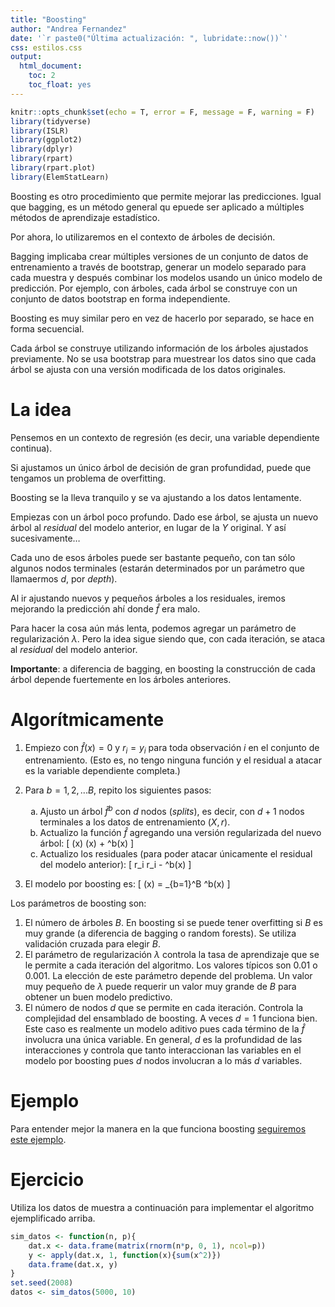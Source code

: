```yaml
---
title: "Boosting"
author: "Andrea Fernandez"
date: '`r paste0("Última actualización: ", lubridate::now())`'
css: estilos.css
output: 
  html_document:
    toc: 2
    toc_float: yes
---
```


```r
knitr::opts_chunk$set(echo = T, error = F, message = F, warning = F)
library(tidyverse)
library(ISLR)
library(ggplot2)
library(dplyr)
library(rpart)
library(rpart.plot)
library(ElemStatLearn)
```

Boosting es otro procedimiento que permite mejorar las predicciones. Igual que bagging, es un método general qu epuede ser aplicado a múltiples métodos de aprendizaje estadístico.

Por ahora, lo utilizaremos en el contexto de árboles de decisión.

Bagging implicaba crear múltiples versiones de un conjunto de datos de entrenamiento a través de bootstrap, generar un modelo separado para cada muestra y después combinar los modelos usando un único modelo de predicción. Por ejemplo, con árboles, cada árbol se construye con un conjunto de datos bootstrap en forma independiente.

Boosting es muy similar pero en vez de hacerlo por separado, se hace en forma secuencial.

Cada árbol se construye utilizando información de los árboles ajustados previamente. No se usa bootstrap para muestrear los datos sino que cada árbol se ajusta con una versión modificada de los datos originales.

# La idea

Pensemos en un contexto de regresión (es decir, una variable dependiente continua). 

Si ajustamos un único árbol de decisión de gran profundidad, puede que tengamos un problema de overfitting.

Boosting se la lleva tranquilo y se va ajustando a los datos lentamente.

Empiezas con un árbol poco profundo. Dado ese árbol, se ajusta un nuevo árbol al *residual* del modelo anterior, en lugar de la $Y$ original. Y así sucesivamente...

Cada uno de esos árboles puede ser bastante pequeño, con tan sólo algunos nodos terminales (estarán determinados por un parámetro que llamaermos $d$, por *depth*).

Al ir ajustando nuevos y pequeños árboles a los residuales, iremos mejorando la predicción ahí donde $\hat{f}$ era malo. 

Para hacer la cosa aún más lenta, podemos agregar un parámetro de regularización $\lambda$. Pero la idea sigue siendo que, con cada iteración, se ataca al *residual* del modelo anterior.

**Importante**: a diferencia de bagging, en boosting la construcción de cada árbol depende fuertemente en los árboles anteriores. 

# Algorítmicamente

1. Empiezo con $\hat{f}(x) = 0$ y $r_i = y_i$ para toda observación $i$ en el conjunto de entrenamiento. (Esto es, no tengo ninguna función y el residual a atacar es la variable dependiente completa.)

2. Para $b = 1, 2, ... B$, repito los siguientes pasos:

    a. Ajusto un árbol $\hat{f}^b$ con $d$ nodos (*splits*), es decir, con $d+1$ nodos terminales a los datos de entrenamiento $(X, r)$.
    b. Actualizo la función $\hat{f}$ agregando una versión regularizada del nuevo árbol:
    \[
    \hat{f}(x) \leftarrow \hat{f}(x) + \lambda \hat{f}^b(x)
    \]
    c. Actualizo los residuales (para poder atacar únicamente el residual del modelo anterior):
    \[
    r_i \leftarrow r_i - \lambda \hat{f}^b(x)
    \]
    
3. El modelo por boosting es:
\[
\hat{f}(x) = \sum_{b=1}^B \lambda \hat{f}^b(x)
\]

Los parámetros de boosting son:

1. El número de árboles $B$. En boosting si se puede tener overfitting si $B$ es muy grande (a diferencia de bagging o random forests). Se utiliza validación cruzada para elegir $B$.
2. El parámetro de regularización $\lambda$ controla la tasa de aprendizaje que se le permite a cada iteración del algoritmo. Los valores típicos son 0.01 o 0.001. La elección de este parámetro depende del problema. Un valor muy pequeño de $\lambda$ puede requerir un valor muy grande de $B$ para obtener un buen modelo predictivo.
3. El número de nodos $d$ que se permite en cada iteración. Controla la complejidad del ensamblado de boosting. A veces $d=1$ funciona bien. Este caso es realmente un modelo aditivo pues cada término de la $\hat{f}$ involucra una única variable. En general, $d$ es la profundidad de las interacciones y controla que tanto interaccionan las variables en el modelo por boosting pues $d$ nodos involucran a lo más $d$ variables.

# Ejemplo
Para entender mejor la manera en la que funciona boosting [seguiremos este ejemplo](https://www.r-bloggers.com/an-attempt-to-understand-boosting-algorithms/).

# Ejercicio

Utiliza los datos de muestra a continuación para implementar el algoritmo 
ejemplificado arriba. 

```r
sim_datos <- function(n, p){
    dat.x <- data.frame(matrix(rnorm(n*p, 0, 1), ncol=p))
    y <- apply(dat.x, 1, function(x){sum(x^2)})
    data.frame(dat.x, y)
}
set.seed(2008)
datos <- sim_datos(5000, 10)

```


